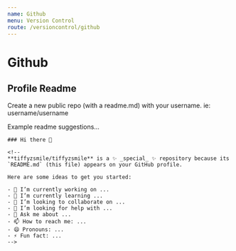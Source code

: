 ```yaml
---
name: Github
menu: Version Control
route: /versioncontrol/github
---
```


# Github

## Profile Readme

Create a new public repo (with a readme.md) with your username. ie: username/username

Example readme suggestions...

```
### Hi there 👋

<!--
**tiffyzsmile/tiffyzsmile** is a ✨ _special_ ✨ repository because its `README.md` (this file) appears on your GitHub profile.

Here are some ideas to get you started:

- 🔭 I’m currently working on ...
- 🌱 I’m currently learning ...
- 👯 I’m looking to collaborate on ...
- 🤔 I’m looking for help with ...
- 💬 Ask me about ...
- 📫 How to reach me: ...
- 😄 Pronouns: ...
- ⚡ Fun fact: ...
-->


```
